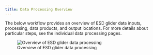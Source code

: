 ```yaml
---
title: Data Processing Overview
---
```


The below workflow provides an overview of ESD glider data inputs, processing, data products, and output locations. For more details about particular steps, see the individual data processing pages.

![Overview of ESD glider data processing](images/glider-data-overview.JPG){fig-align="left"}
